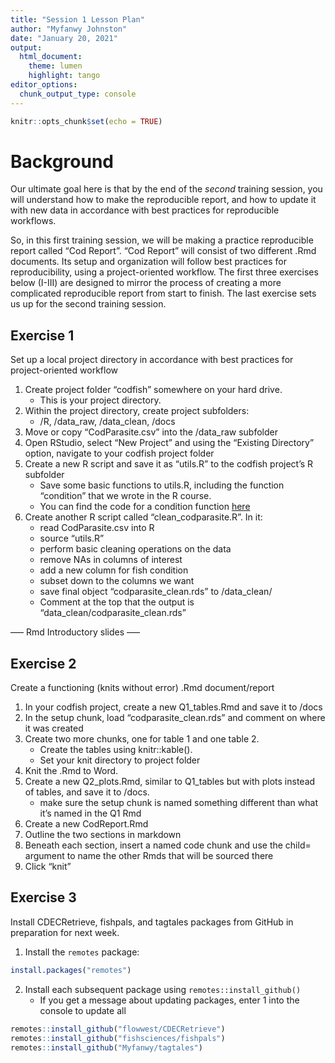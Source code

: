 ```yaml
---
title: "Session 1 Lesson Plan"
author: "Myfanwy Johnston"
date: "January 20, 2021"
output: 
  html_document:
    theme: lumen
    highlight: tango
editor_options: 
  chunk_output_type: console
---
```


```r
knitr::opts_chunk$set(echo = TRUE)
```

# Background

Our ultimate goal here is that by the end of the _second_ training session, you will understand how to make the reproducible report,  and how to update it with new data in accordance with best practices for reproducible workflows.

So, in this first training session, we will be making a practice reproducible report called “Cod Report”.  “Cod Report” will consist of two different .Rmd documents.  Its setup and organization will follow best practices for reproducibility, using a project-oriented workflow.  The first three exercises below (I-III) are designed to mirror the process of creating a more complicated reproducible report from start to finish. The last exercise sets us up for the second training session.


## Exercise 1

Set up a local project directory in accordance with best practices for project-oriented workflow

1. Create project folder “codfish” somewhere on your hard drive.  
    - This is your project directory.
2. Within the project directory, create project subfolders: 
    - /R, /data_raw, /data_clean, /docs
3. Move or copy “CodParasite.csv” into the /data_raw subfolder
4. Open RStudio, select “New Project” and using the “Existing Directory” option, navigate to your codfish project folder
5. Create a new R script and save it as “utils.R” to the codfish project’s R subfolder
    - Save some basic functions to utils.R, including the function “condition” that we wrote in the R course.
    - You can find the code for a condition function [here](https://gist.github.com/Myfanwy/2445f0972f0f6a65d75a0750fdecf779)
6. Create another R script called “clean_codparasite.R”.  In it:
    - read CodParasite.csv into R
    - source “utils.R”
    - perform basic cleaning operations on the data
    - remove NAs in columns of interest
    - add a new column for fish condition
    - subset down to the columns we want
    - save final object “codparasite_clean.rds” to /data_clean/
    - Comment at the top that the output is “data_clean/codparasite_clean.rds”


----- Rmd Introductory slides -----


## Exercise 2

Create a functioning (knits without error) .Rmd document/report


1. In your codfish project, create a new Q1_tables.Rmd and save it to /docs
2. In the setup chunk, load “codparasite_clean.rds” and comment on where it was created
3. Create two more chunks, one for table 1 and one table 2.  
    - Create the tables using knitr::kable().
    - Set your knit directory to project folder
4. Knit the .Rmd to Word.
5. Create a new Q2_plots.Rmd, similar to Q1_tables but with plots instead of tables, and save it to /docs.
    - make sure the setup chunk is named something different than what it’s named in the Q1 Rmd
6. Create a new CodReport.Rmd
7. Outline the two sections in markdown
8. Beneath each section, insert a named code chunk and use the child= argument to name the other Rmds that will be sourced there
9. Click “knit”


## Exercise 3

Install CDECRetrieve, fishpals, and tagtales packages from GitHub in preparation for next week.

1. Install the `remotes` package:

```r
install.packages("remotes")
```

2. Install each subsequent package using `remotes::install_github()`
    - If you get a message about updating packages, enter 1 into the console to update all

```r
remotes::install_github("flowwest/CDECRetrieve")
remotes::install_github("fishsciences/fishpals")
remotes::install_github("Myfanwy/tagtales")
```

